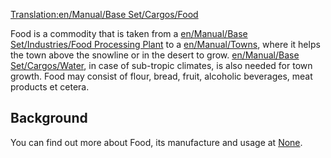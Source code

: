 [[Translation:en/Manual/Base Set/Cargos/Food]]

{{en/Cargo|name=Food
|image=en/Foodprocplant.png|produced=[[en/Manual/Base Set/Industries/Food Processing Plant]]
|accepted=[[en/Manual/Towns]]
}}

Food is a commodity that is taken from a [[en/Manual/Base Set/Industries/Food Processing Plant]] to a [[en/Manual/Towns]], where it helps the town above the snowline or in the desert to grow. [[en/Manual/Base Set/Cargos/Water]], in case of sub-tropic climates, is also needed for town growth. Food may consist of flour, bread, fruit, alcoholic beverages, meat products et cetera.

==Background==
You can find out more about Food, its manufacture and usage at [https://www.wikipedia.org/wiki/Food None].